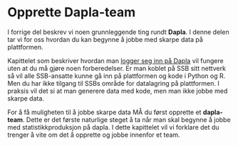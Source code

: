 # Opprette Dapla-team {#sec-project-dice}

I forrige del beskrev vi noen grunnleggende ting rundt **Dapla**. I denne delen tar vi for oss hvordan du kan begynne å jobbe med skarpe data på plattformen. 

Kapittelet som beskriver hvordan man [logger seg inn på Dapla](./innlogging.html) vil fungere uten at du må gjøre noen forberedelser. Er man koblet på SSB sitt nettverk så vil alle SSB-ansatte kunne gå inn på plattformen og kode i Python og R. Men du har ikke tilgang til SSBs område for datalagring på plattformen. I praksis vil det si at man generere data med kode, men man ikke jobbe med skarpe data. 

For å få muligheten til å jobbe skarpe data MÅ du først opprette et **dapla-team**. Dette er det første naturlige steget å ta når man skal begynne å jobbe med statistikkproduksjon på dapla. I dette kapittelet vil vi forklare det du trenger å vite om det å opprette og jobbe innenfor et team. 
